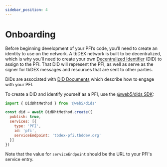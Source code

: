 ```yaml
---
sidebar_position: 4
---
```


# Onboarding

Before beginning development of your PFI’s code, you’ll need to create an identity to use on the network. A tbDEX network is built to be decentralized, which is why you’ll need to create your own [Decentralized Identifier](/docs/web5/learn/decentralized-identifiers) (DID) to assign to the PFI. That DID will represent the PFI, as well as serve as the signer for tbDEX messages and resources that are sent to other parties.

DIDs are associated with [DID Documents](/docs/web5/learn/did_document) which describe how to engage with your PFI.


To create a DID and identify yourself as a PFI, use the [@web5/dids SDK](https://www.npmjs.com/package/@web5/dids):

```js
import { DidDhtMethod } from '@web5/dids'

const did = await DidDhtMethod.create({
  publish: true,
  services: [{
    type: 'PFI',
    id: 'pfi',
    serviceEndpoint: 'tbdex-pfi.tbddev.org'
  }]
})
```

Note that the value for `serviceEndpoint` should be the URL to your PFI's service entry.
